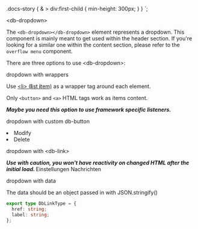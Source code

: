 


  .docs-story {
    & > div:first-child {
      min-height: 300px;
    }
  }
`;

<Meta title="07-Utility/Dropdown/Intro" />

<StyledCanvas>

<db-headline variant="1">&lt;db-dropdown&gt;</db-headline>

The `<db-dropdown></db-dropdown>` element represents a dropdown. This component is mainly meant to get used within the header section. If you're looking for a similar one within the content section, please refer to the `overflow menu` component.

There are three options to use &lt;db-dropdown&gt;:

<db-headline variant="2">dropdown with wrappers</db-headline>

Use [&lt;li&gt; (**l**ist **i**tem)](https://developer.mozilla.org/en-US/docs/Web/HTML/Element/li) as a wrapper tag around each element.

Only `<button>` and `<a>` HTML tags work as items content.

<i>
  <strong>
    Maybe you need this option to use framework specific listeners.
  </strong>
</i>



<db-headline>dropdown with custom db-button</db-headline>

<Canvas>
  <db-dropdown opposite>
    <li>
      <db-button title="Title text">
        Modify
      </db-button>
    </li>
    <li>
      <db-button title="Title text">
        Delete
      </db-button>
    </li>
  </db-dropdown>
</Canvas>

<db-headline variant="2">dropdown with &lt;db-link&gt;</db-headline>

<i>
  <strong>
    Use with caution, you won't have reactivity on changed HTML after the initial load.
  </strong>
</i>

<Canvas>
  <db-dropdown opposite>
    <db-link href="#">Einstellungen</db-link>
    <db-link href="#">Nachrichten</db-link>
  </db-dropdown>
</Canvas>

<db-headline variant="2">dropdown with data</db-headline>

<Canvas>
  <db-dropdown opposite data={mockData()} />
</Canvas>


The data should be an object passed in with JSON.stringify()

```typescript
export type DbLinkType = {
  href: string;
  label: string;
};
```

</StyledCanvas>

<Readme />
